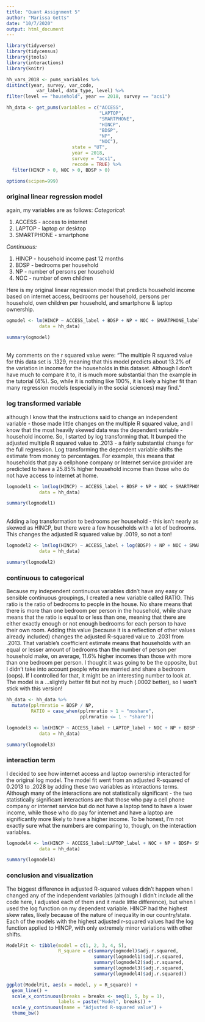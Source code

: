 ---
title: "Quant Assignment 5"
author: "Marissa Getts"
date: "10/7/2020"
output: html_document
---


```{r, include=FALSE}
library(tidyverse)
library(tidycensus)
library(jtools)
library(interactions)
library(knitr)
```

```{r looking through household variables, include=FALSE}
hh_vars_2018 <- pums_variables %>%
distinct(year, survey, var_code, 
           var_label, data_type, level) %>%
filter(level == "household", year == 2018, survey == "acs1")
```


```{r load household level data, include=FALSE}
hh_data <- get_pums(variables = c("ACCESS",
                                  "LAPTOP",
                                  "SMARTPHONE",
                                  "HINCP", 
                                  "BDSP",
                                  "NP",
                                  "NOC"),
                        state = "UT",
                        year = 2018, 
                        survey = "acs1",
                        recode = TRUE) %>%
  filter(HINCP > 0, NOC > 0, BDSP > 0)
```

```{r, include=FALSE}
options(scipen=999)
```


### original linear regression model

again, my variables are as follows: 
<i>Categorical:</i>  <ol>
             <li> ACCESS - access to internet
             <li> LAPTOP - laptop or desktop
             <li> SMARTPHONE - smartphone</ol>

<i>Continuous:</i>  <ol><li> HINCP - household income past 12 months
             <li> BDSP - bedrooms per household
             <li> NP - number of persons per household
             <li> NOC - number of own children</ol>
             
Here is my original linear regression model that predicts household income based on internet access, bedrooms per household, persons per household, own children per household, and smartphone & laptop ownership. 

```{r}
ogmodel <- lm(HINCP ~ ACCESS_label + BDSP + NP + NOC + SMARTPHONE_label + LAPTOP_label, 
            data = hh_data)

summary(ogmodel)
```

<br>My comments on the r squared value were: "The multiple R squared value for this data set is .1329, meaning that this model predicts about 13.2% of the variation in income for the households in this dataset. Although I don't have much to compare it to, it is much more substantial than the example in the tutorial (4%). So, while it is nothing like 100%, it is likely a higher fit than many regression models (especially in the social sciences) may find."<br>

### log transformed variable
although I know that the instructions said to change an independent variable - those made little changes on the multiple R squared value, and I know that the most heavily skewed data was the dependent variable - household income. So, I started by log transforming that. It bumped the adjusted multiple R squared value to .2013 - a fairly substantial change for the full regression. Log transforming the dependent variable shifts the estimate from money to percentages. For example, this means that households that pay a cellphone company or Internet service provider are predicted to have a 25.85% higher household income than those who do not have access to internet at home.  

```{r}
logmodel1 <- lm(log(HINCP) ~ ACCESS_label + BDSP + NP + NOC + SMARTPHONE_label + LAPTOP_label, 
            data = hh_data)

summary(logmodel1)
```
<br>Adding a log transformation to bedrooms per household - this isn't nearly as skewed as HINCP, but there were a few households with a lot of bedrooms. This changes the adjusted R squared value by .0019, so not a ton! 


```{r}
logmodel2 <- lm(log(HINCP) ~ ACCESS_label + log(BDSP) + NP + NOC + SMARTPHONE_label + LAPTOP_label, 
            data = hh_data)

summary(logmodel2)
```

### continuous to categorical

Because my independent continuous variables didn't have any easy or sensible continuous groupings, I created a new variable called RATIO. This ratio is the ratio of bedrooms to people in the house. No share means that there is more than one bedroom per person in the household, while share means that the ratio is equal to or less than one, meaning that there are either exactly enough or not enough bedrooms for each person to have their own room. Adding this value (because it is a reflection of other values already included) changes the adjusted R-squared value to .2031 from .2013. That variable's coefficient estimate means that households with an equal or lesser amount of bedrooms than the number of person per household make, on average, 11.6% higher incomes than those with more than one bedroom per person. I thought it was going to be the opposite, but I didn't take into account people who are married and share a bedroom (oops). If I controlled for that, it might be an interesting number to look at. The model is a ...slightly better fit but not by much (.0002 better), so I won't stick with this version!

```{r}
hh_data <- hh_data %>%
  mutate(pplrmratio = BDSP / NP,
         RATIO = case_when(pplrmratio > 1 ~ "noshare",
                           pplrmratio <= 1 ~ "share"))

logmodel3 <- lm(HINCP ~ ACCESS_label + LAPTOP_label + NOC + NP + BDSP + RATIO + SMARTPHONE_label, 
            data = hh_data)

summary(logmodel3)
```

### interaction term
I decided to see how internet access and laptop ownership interacted for the original log model. The model fit went from an adjusted R-squared of 0.2013 to .2028 by adding these two variables as interactions terms. Although many of the interactions are not statistically significant - the two statistically significant interactions are that those who pay a cell phone company or internet service but do not have a laptop tend to have a lower income, while those who do pay for internet and have a laptop are significantly more likely to have a higher income. To be honest, I'm not exactly sure what the numbers are comparing to, though, on the interaction variables. 

```{r}
logmodel4 <- lm(HINCP ~ ACCESS_label:LAPTOP_label + NOC + NP + BDSP+ SMARTPHONE_label, 
            data = hh_data)

summary(logmodel4)
```

### conclusion and visualization
The biggest difference in adjusted R-squared values didn't happen when I changed any of the independent variables (although I didn't include all the code here, I adjusted each of them and it made little difference), but when I used the log function on my dependent variable. HINCP had the highest skew rates, likely because of the nature of inequality in our country/state. Each of the models with the highest adjusted r-squared values had the log function applied to HINCP, with only extremely minor variations with other shifts. 

```{r}
ModelFit <- tibble(model = c(1, 2, 3, 4, 5),
                   R_square = c(summary(ogmodel)$adj.r.squared,
                                summary(logmodel1)$adj.r.squared,
                                summary(logmodel2)$adj.r.squared,
                                summary(logmodel3)$adj.r.squared,
                                summary(logmodel4)$adj.r.squared))

ggplot(ModelFit, aes(x = model, y = R_square)) +
  geom_line() +
  scale_x_continuous(breaks = breaks <- seq(1, 5, by = 1),
                   labels = paste("Model", breaks)) +
  scale_y_continuous(name = "Adjusted R-squared value") +
  theme_bw()
```